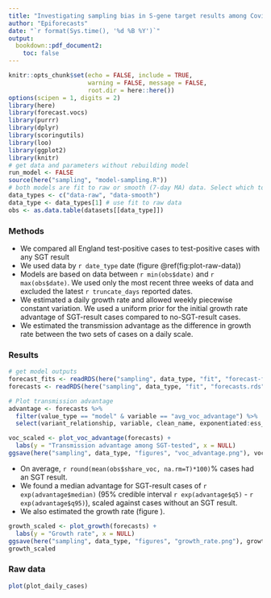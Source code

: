 ```yaml
---
title: "Investigating sampling bias in S-gene target results among Covid-19 test-positive cases"
author: "Epiforecasts"
date: "`r format(Sys.time(), '%d %B %Y')`"
output:
  bookdown::pdf_document2:
    toc: false
---
```


```r
knitr::opts_chunk$set(echo = FALSE, include = TRUE, 
                      warning = FALSE, message = FALSE,
                      root.dir = here::here())
options(scipen = 1, digits = 2)
library(here)
library(forecast.vocs)
library(purrr)
library(dplyr)
library(scoringutils)
library(loo)
library(ggplot2)
library(knitr)
# get data and parameters without rebuilding model
run_model <- FALSE
source(here("sampling", "model-sampling.R"))
# both models are fit to raw or smooth (7-day MA) data. Select which to show for results
data_types <- c("data-raw", "data-smooth")
data_type <- data_types[1] # use fit to raw data
obs <- as.data.table(datasets[[data_type]])
```

### Methods

- We compared all England test-positive cases to test-positive cases with any SGT result
- We used data by `r date_type` date (figure \@ref(fig:plot-raw-data))
- Models are based on data between `r min(obs$date)` and `r max(obs$date)`. We used only the most recent three weeks of data and excluded the latest `r truncate_days` reported dates. 
- We estimated a daily growth rate and allowed weekly piecewise constant variation. We used a uniform prior for the initial growth rate advantage of SGT-result cases compared to no-SGT-result cases. 
- We estimated the transmission advantage as the difference in growth rate between the two sets of cases on a daily scale.

### Results

```r
# get model outputs
forecast_fits <- readRDS(here("sampling", data_type, "fit", "forecast-fits.rds"))[[variant_relationships]]
forecasts <- readRDS(here("sampling", data_type, "fit", "forecasts.rds"))[[variant_relationships]]

# Plot transmission advantage
advantage <- forecasts %>%
  filter(value_type == "model" & variable == "avg_voc_advantage") %>%
  select(variant_relationship, variable, clean_name, exponentiated:ess_bulk)

voc_scaled <- plot_voc_advantage(forecasts) +
  labs(y = "Transmission advantage among SGT-tested", x = NULL)
ggsave(here("sampling", data_type, "figures", "voc_advantage.png"), voc_scaled)

```

- On average, `r round(mean(obs$share_voc, na.rm=T)*100)`% cases had an SGT result. 
- We found a median advantage for SGT-result cases of `r exp(advantage$median)` (95% credible interval `r exp(advantage$q5)` - `r exp(advantage$q95)`), scaled against cases without an SGT result. 
- We also estimated the growth rate (figure \ref{fig:plot-growth}).

```r
growth_scaled <- plot_growth(forecasts) +
  labs(y = "Growth rate", x = NULL)
ggsave(here("sampling", data_type, "figures", "growth_rate.png"), growth_scaled)
growth_scaled
```

\newpage

### Raw data {-}

```r
plot(plot_daily_cases)
```
